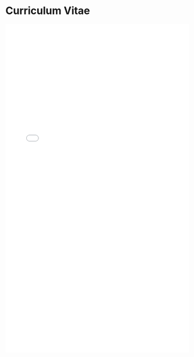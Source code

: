 # Curriculum Vitae

:::{.content-visible when-format="pdf"}
\includepdf[pages=1, link, linkname=CV, pagecommand={\thispagestyle{empty}\phantomsection\addcontentsline{toc}{section}{Curriculum Vitae}}]{supportingdocs/ReyesCV}
\includepdf[pages=2-]{supportingdocs/ReyesCV}
:::

:::{.content-visible when-format="html"}
![](supportingdocs/ReyesCV.pdf){width=100% height=900}
:::